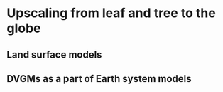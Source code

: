 # Upscaling from leaf and tree to the globe
\chaptermark{Globe}

## Land surface models
<!-- Dependence to other disciplines (Biology, ecology, physics, chemistry (VOC, etc), hydrology, pedology, datascience and mathematics, etc…) -->

## DVGMs as a part of Earth system models
<!-- Partially in UCL 4.3.3 -->
